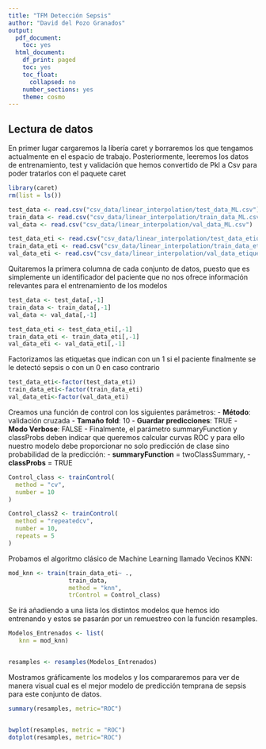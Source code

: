 ```yaml
---
title: "TFM Detección Sepsis"
author: "David del Pozo Granados"
output:
  pdf_document:
    toc: yes
  html_document:
    df_print: paged
    toc: yes
    toc_float:
      collapsed: no
    number_sections: yes
    theme: cosmo
---
```

## Lectura de datos

En primer lugar cargaremos la libería caret y borraremos los que tengamos actualmente en el espacio de trabajo. Posteriormente, leeremos los datos de entrenamiento, test y validación que hemos convertido de Pkl a Csv para poder tratarlos con el paquete caret

```r
library(caret)
rm(list = ls())
```

```r

test_data <- read.csv("csv_data/linear_interpolation/test_data_ML.csv")
train_data <- read.csv("csv_data/linear_interpolation/train_data_ML.csv")
val_data <- read.csv("csv_data/linear_interpolation/val_data_ML.csv")

test_data_eti <- read.csv("csv_data/linear_interpolation/test_data_etiqueta.csv")
train_data_eti <- read.csv("csv_data/linear_interpolation/train_data_etiqueta.csv")
val_data_eti <- read.csv("csv_data/linear_interpolation/val_data_etiqueta.csv")

```

Quitaremos la primera columna de cada conjunto de datos, puesto que es simplemente un identificador del paciente que no nos ofrece información relevantes para el entrenamiento de los modelos

```r
test_data <- test_data[,-1]
train_data <- train_data[,-1]
val_data <- val_data[,-1]

test_data_eti <- test_data_eti[,-1]
train_data_eti <- train_data_eti[,-1]
val_data_eti <- val_data_eti[,-1]
```

Factorizamos las etiquetas que indican con un 1 si el paciente finalmente se le detectó sepsis o con un 0 en caso contrario

```r
test_data_eti<-factor(test_data_eti)
train_data_eti<-factor(train_data_eti)
val_data_eti<-factor(val_data_eti)
```

Creamos una función de control con los siguientes parámetros:
- **Método**: validación cruzada 
- **Tamaño fold**: 10
- **Guardar predicciones**: TRUE
- **Modo Verbose**: FALSE
- Finalmente, el parámetro summaryFunction y classProbs deben indicar que queremos calcular curvas ROC y para ello nuestro modelo debe proporcionar no solo predicción de clase sino probabilidad de la predicción:
  - **summaryFunction** = twoClassSummary,
  - **classProbs** = TRUE

```r
Control_class <- trainControl(
  method = "cv",
  number = 10
)
```

```r
Control_class2 <- trainControl(
  method = "repeatedcv",
  number = 10,
  repeats = 5
)
```


Probamos el algoritmo clásico de Machine Learning llamado Vecinos KNN:

```r
mod_knn <- train(train_data_eti~ .,
                 train_data,
                 method = "knn",
                 trControl = Control_class)
```

Se irá añadiendo a una lista los distintos modelos que hemos ido entrenando y estos se pasarán por un remuestreo con la función resamples.

```r
Modelos_Entrenados <- list(
   knn = mod_knn)


resamples <- resamples(Modelos_Entrenados)

```

Mostramos gráficamente los modelos y los compararemos para ver de manera visual cual es el mejor modelo de predicción temprana de sepsis para este conjunto de datos.


```r

summary(resamples, metric="ROC")


bwplot(resamples, metric = "ROC")
dotplot(resamples, metric="ROC")


```

